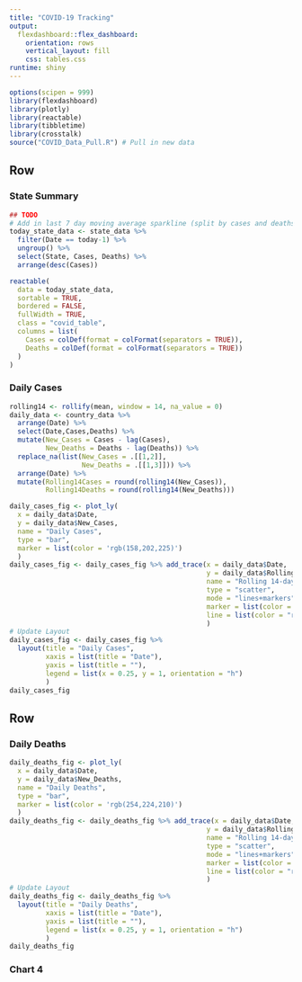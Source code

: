 ```yaml
---
title: "COVID-19 Tracking"
output: 
  flexdashboard::flex_dashboard:
    orientation: rows
    vertical_layout: fill
    css: tables.css
runtime: shiny
---
```


```r
options(scipen = 999)
library(flexdashboard)
library(plotly)
library(reactable)
library(tibbletime)
library(crosstalk)
source("COVID_Data_Pull.R") # Pull in new data
```

Row {data-width=650}
-----------------------------------------------------------------------

### State Summary

```r
## TODO
# Add in last 7 day moving average sparkline (split by cases and deaths?)
today_state_data <- state_data %>% 
  filter(Date == today-1) %>% 
  ungroup() %>% 
  select(State, Cases, Deaths) %>% 
  arrange(desc(Cases))

reactable(
  data = today_state_data,
  sortable = TRUE,
  bordered = FALSE,
  fullWidth = TRUE,
  class = "covid_table",
  columns = list(
    Cases = colDef(format = colFormat(separators = TRUE)),
    Deaths = colDef(format = colFormat(separators = TRUE))
  )
)
```

### Daily Cases

```r
rolling14 <- rollify(mean, window = 14, na_value = 0)
daily_data <- country_data %>%
  arrange(Date) %>% 
  select(Date,Cases,Deaths) %>% 
  mutate(New_Cases = Cases - lag(Cases),
         New_Deaths = Deaths - lag(Deaths)) %>% 
  replace_na(list(New_Cases = .[[1,2]],
                  New_Deaths = .[[1,3]])) %>%
  arrange(Date) %>% 
  mutate(Rolling14Cases = round(rolling14(New_Cases)),
         Rolling14Deaths = round(rolling14(New_Deaths)))

daily_cases_fig <- plot_ly(
  x = daily_data$Date,
  y = daily_data$New_Cases,
  name = "Daily Cases",
  type = "bar",
  marker = list(color = 'rgb(158,202,225)')
  )
daily_cases_fig <- daily_cases_fig %>% add_trace(x = daily_data$Date,
                                                 y = daily_data$Rolling14Cases,
                                                 name = "Rolling 14-day Average",
                                                 type = "scatter",
                                                 mode = "lines+markers",
                                                 marker = list(color = "rgb(49,130,189)", opacity=0),
                                                 line = list(color = "rgb(49,130,189)", opacity=1)
                                                 )
# Update Layout
daily_cases_fig <- daily_cases_fig %>% 
  layout(title = "Daily Cases",
         xaxis = list(title = "Date"),
         yaxis = list(title = ""),
         legend = list(x = 0.25, y = 1, orientation = "h")
         )
daily_cases_fig
```

Row {data-width=650}
-----------------------------------------------------------------------

### Daily Deaths

```r
daily_deaths_fig <- plot_ly(
  x = daily_data$Date,
  y = daily_data$New_Deaths,
  name = "Daily Deaths",
  type = "bar",
  marker = list(color = 'rgb(254,224,210)')
  )
daily_deaths_fig <- daily_deaths_fig %>% add_trace(x = daily_data$Date,
                                                 y = daily_data$Rolling14Deaths,
                                                 name = "Rolling 14-day Average",
                                                 type = "scatter",
                                                 mode = "lines+markers",
                                                 marker = list(color = "rgb(222,45,38)", opacity=0),
                                                 line = list(color = "rgb(222,45,38)", opacity=1)
                                                 )
# Update Layout
daily_deaths_fig <- daily_deaths_fig %>% 
  layout(title = "Daily Deaths",
         xaxis = list(title = "Date"),
         yaxis = list(title = ""),
         legend = list(x = 0.25, y = 1, orientation = "h")
         )
daily_deaths_fig
```

### Chart 4